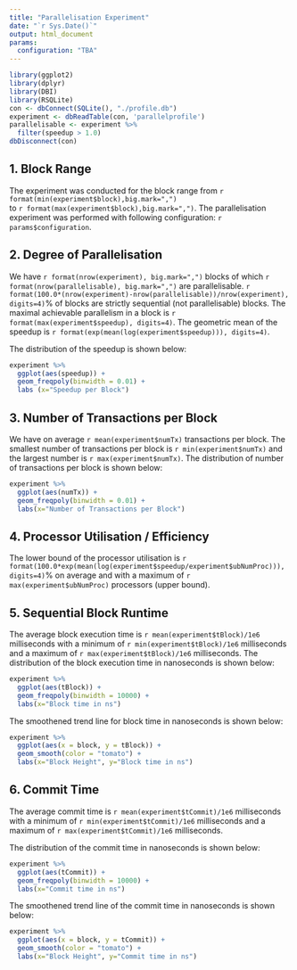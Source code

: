 ```yaml
---
title: "Parallelisation Experiment"
date: "`r Sys.Date()`"
output: html_document
params: 
  configuration: "TBA"
---
```


```r
library(ggplot2)
library(dplyr)
library(DBI)
library(RSQLite)
con <- dbConnect(SQLite(), "./profile.db")
experiment <- dbReadTable(con, 'parallelprofile')
parallelisable <- experiment %>%
  filter(speedup > 1.0)
dbDisconnect(con)
```

## 1. Block Range

The experiment was conducted for the block range from `r format(min(experiment$block),big.mark=",")`  
to `r format(max(experiment$block),big.mark=",")`. The parallelisation experiment was
performed with following configuration: `r params$configuration`.

## 2. Degree of Parallelisation 

We have `r format(nrow(experiment), big.mark=",")` blocks of which 
`r format(nrow(parallelisable), big.mark=",")` are parallelisable.
`r format(100.0*(nrow(experiment)-nrow(parallelisable))/nrow(experiment), digits=4)`% of blocks are 
strictly sequential (not parallelisable) blocks. 
The maximal achievable parallelism in a block is `r format(max(experiment$speedup), digits=4)`.
The geometric mean of the speedup is `r format(exp(mean(log(experiment$speedup))), digits=4)`.

The distribution of the speedup is shown below:
```r
experiment %>% 
  ggplot(aes(speedup)) + 
  geom_freqpoly(binwidth = 0.01) + 
  labs (x="Speedup per Block")
```

## 3. Number of Transactions per Block

We have on average `r mean(experiment$numTx)` transactions per block. The 
smallest number of transactions per block is `r min(experiment$numTx)` and the 
largest number is `r max(experiment$numTx)`. The distribution of number of 
transactions per block is shown below:

```r
experiment %>% 
  ggplot(aes(numTx)) + 
  geom_freqpoly(binwidth = 0.01) +
  labs(x="Number of Transactions per Block")
```

## 4. Processor Utilisation / Efficiency

The lower bound of the processor utilisation is 
`r format(100.0*exp(mean(log(experiment$speedup/experiment$ubNumProc))), digits=4)`% 
on average and with a maximum of `r max(experiment$ubNumProc)` processors (upper bound).

## 5. Sequential Block Runtime 

The average block execution time is `r mean(experiment$tBlock)/1e6` milliseconds with 
a minimum of `r min(experiment$tBlock)/1e6` milliseconds and a maximum of 
`r max(experiment$tBlock)/1e6` milliseconds.  The distribution of the block execution 
time in nanoseconds is shown below:

```r
experiment %>% 
  ggplot(aes(tBlock)) + 
  geom_freqpoly(binwidth = 10000) + 
  labs(x="Block time in ns")
```

The smoothened trend line for block time in nanoseconds is shown below:
```r
experiment %>% 
  ggplot(aes(x = block, y = tBlock)) + 
  geom_smooth(color = "tomato") + 
  labs(x="Block Height", y="Block time in ns")
```

## 6. Commit Time

The average commit time is `r mean(experiment$tCommit)/1e6` milliseconds with 
a minimum of `r min(experiment$tCommit)/1e6` milliseconds and a maximum of `r max(experiment$tCommit)/1e6` milliseconds.

The distribution of the commit time in nanoseconds is shown below:

```r
experiment %>% 
  ggplot(aes(tCommit)) + 
  geom_freqpoly(binwidth = 10000) + 
  labs(x="Commit time in ns")
```

The smoothened trend line of the commit time in nanoseconds is shown below:
```r
experiment %>% 
  ggplot(aes(x = block, y = tCommit)) + 
  geom_smooth(color = "tomato") + 
  labs(x="Block Height", y="Commit time in ns")
```


